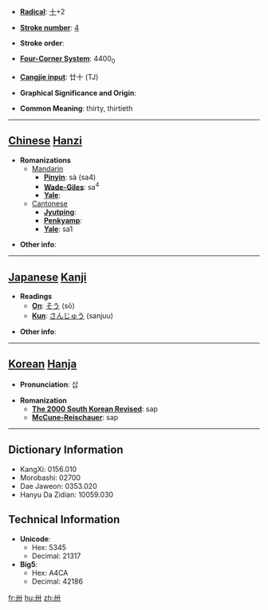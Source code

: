 * '''[[Wiktionary:Chinese radical index| Radical]]''': [[Wiktionary:Chinese radical index 十|十]]+2

* '''[[Wiktionary:Chinese total strokes index|Stroke number]]''': [[Wiktionary:Chinese total strokes index 4|4]]

* '''Stroke order''': 

* '''[[Wiktionary:Chinese four corner index|Four-Corner System]]''': 4400<sub>0</sub>

* '''[[Wiktionary:Chinese Cangjie index|Cangjie input]]''': 廿十 (TJ)

* '''Graphical Significance and Origin''': 

* '''Common Meaning''': thirty, thirtieth

----

== [[Chinese]] [[Hanzi]] ==

* '''Romanizations'''
** [[Mandarin]]
*** '''[[Pinyin]]''': sà (sa4)
*** '''[[Wade-Giles]]''': sa<sup>4</sup>
*** '''[[Yale]]''': 
**[[Cantonese]]
***'''[[Jyutping]]''':
***'''[[Penkyamp]]''': 
***'''[[Yale]]''': sa1

* '''Other info''': 

----

== [[Japanese]] [[Kanji]] ==

* '''Readings'''
** '''[[On]]''': [[そう]] (sō)
** '''[[Kun]]''': [[さんじゅう]] (sanjuu)

* '''Other info''':  

----

== [[Korean]] [[Hanja]] ==

* '''Pronunciation''': 삽

* '''Romanization'''
** '''[[The 2000 South Korean Revised Romanization|The 2000 South Korean Revised]]''': sap
** '''[[McCune-Reischauer]]''': sap

----

== Dictionary Information ==

* KangXi: 0156.010
* Morobashi: 02700
* Dae Jaweon: 0353.020
* Hanyu Da Zidian: 10059.030

== Technical Information ==

* '''Unicode''':
** Hex: 5345
** Decimal: 21317
* '''Big5''':
** Hex: A4CA
** Decimal: 42186

[[fr:卅]]
[[hu:卅]]
[[zh:卅]]